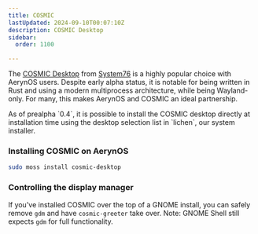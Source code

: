 ```yaml
---
title: COSMIC
lastUpdated: 2024-09-10T00:07:10Z
description: COSMIC Desktop
sidebar:
  order: 1100

---
```



The [COSMIC Desktop](https://system76.com/cosmic) from [System76](https://system76.org) is a highly popular
choice with AerynOS users. Despite early alpha status, it is notable for being written in Rust and using
a modern multiprocess architecture, while being Wayland-only. For many, this makes AerynOS and COSMIC an
ideal partnership.

<Aside type="tip">
As of prealpha `0.4`, it is possible to install the COSMIC desktop directly at installation time using the
desktop selection list in `lichen`, our system installer.
</Aside>

### Installing COSMIC on AerynOS

```bash
sudo moss install cosmic-desktop
```

### Controlling the display manager

If you've installed COSMIC over the top of a GNOME install, you can safely remove `gdm` and have
`cosmic-greeter` take over. Note: GNOME Shell still expects `gdm` for full functionality.

